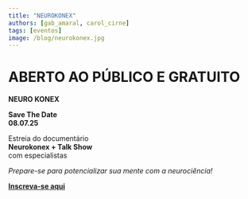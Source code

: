 ```yaml
---
title: "NEUROKONEX"
authors: [gab_amaral, carol_cirne]
tags: [eventos]
image: /blog/neurokonex.jpg
---
```


# ABERTO AO PÚBLICO E GRATUITO  

**NEURO KONEX**  

**Save The Date**  
**08.07.25**  

Estreia do documentário  
**Neurokonex + Talk Show**  
com especialistas  

*Prepare-se para potencializar sua mente com a neurociência!*  

**[Inscreva-se aqui](https://www.instagram.com/p/DJScbfAxO-Q/?igsh=ajVrcWp6a3FhcGNk)**